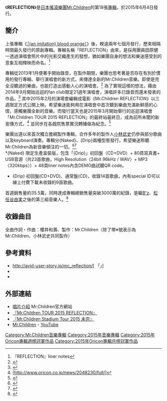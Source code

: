{{Infobox Album
| Name           = REFLECTION
| Cover          = Mc_reflection.jpg
| Type           = 專輯
| Artist         = [[Mr.Children|Mr.Children]]
| Released       = 2015年6月4日
| Recorded       = 2013年－2015年
| Genre          = [[J-POP|J-POP]]
| Length         = {Drip}：1:07:20<br>{Naked}：1:51:06
| Label          = [[TOY'S_FACTORY|TOY'S FACTORY]]
| Producer       = Mr.Children<br>[[小林武史|小林武史]]
| Reviews        =
| Certification  = * 雙白金唱片（[[日本唱片協會|日本唱片協會]]）
| Chart position = * 週間第1位（[[Oricon公信榜|Oricon]]）
* 2015年6月度月間排行第1位（Oricon）
* 2015上半年度專輯銷售第5位（Oricon）
* 2015年度年榜第6名（Oricon）
| Last album     = [[［(an_imitation)_blood_orange］|［(an imitation) blood orange］]] <br /> （2012年）
| This album     = '''REFLECTION'''<br />（2015年）
| Next album     = [[重力與呼吸|重力與呼吸]] <br />（2018年）
| Misc           = {{Singles
 | Name          = REFLECTION
 | Type          = 錄音室專輯
 | Single 1      = REM
 | Single 1 date = 2013年5月29日 （配信限定）
 | Single 2      = 放逐（{{lang|ja|放たれる}}）
 | Single 2 date = 2014年5月24日 （配信限定）
 | Single 3      = [[腳步聲_～Be_Strong|腳步聲 ～Be Strong]]
 | Single 3 date = 2014年11月19日
  }}
}}
《'''REFLECTION'''》是[[日本|日本]][[搖滾樂團|搖滾樂團]][[Mr.Children|Mr.Children]]的第18張[[錄音室專輯|專輯]]，於2015年6月4日發行。

==簡介==
上張專輯《[[［(an_imitation)_blood_orange］|［(an imitation) blood orange］]]》後，睽違兩年七個月發行，歷來相隔時間最久發行的原創專輯。專輯名稱「REFLECTION」由來，是採用團員田原健一透過演唱會照片中的光影交織產生的發想，猶如樂團自身的想法和樂迷感受到的意象互相輝映而命名。<ref name="#1">『REFLECTION』liner notes</ref>

專輯從2013年1月便著手開始錄音，在製作期間，樂團也思考著是否存在有別於慣用的發行專輯、舉行演唱會的新方式，來傳達全新的Mr.Children音樂。即使是完全沒聽過的樂曲，也能打造出感動人心的演唱會。<ref>{{Cite web |url=http://www.barks.jp/news/?id=1000110586 |script-title=ja:Mr.Childrenの未発表曲を体感 ファンクラブ限定ライブが映画化 |accessdate=2015-06-23 |archive-date=2015-06-27 |archive-url=https://web.archive.org/web/20150627054450/http://www.barks.jp/news/?id=1000110586 |dead-url=no }}</ref> 為了實現這樣的想法，藉由2014年9月開始巡迴的fan club限定21週年演唱會，演唱許多已錄音而還未發表的作品，<ref>{{Cite web |url=http://www.mrchildren.jp/tour/2014_fanclub/ |script-title=ja:Mr.Children FATHER&MOTHER 21周年祭ファンクラブツアー |accessdate=2015-06-23 |archive-date=2015-04-02 |archive-url=https://web.archive.org/web/20150402103358/http://www.mrchildren.jp/tour/2014_fanclub/ |dead-url=no }}</ref> 其中2015年2月的演場會編輯成電影《Mr.Children REFLECTION》以三週限定方式公開上映。希望樂迷能夠用在演唱會中首次聽到樂曲充滿新鮮感的心情，感觸樂團全新的音樂。而發行當天也是2015年3月開始舉行的巡迴演唱會「Mr.Children TOUR 2015 REFLECTION」的最終站最終日，成為前所未聞的新宣傳方式，<ref>[http://www.oricon.co.jp/news/2048230/full/{{lang|ja|ミスチル、「新しい伝え方」に挑戦 “前代未聞”ツアー最終日に新作}}]{{Dead link|date=2018年6月 |bot=InternetArchiveBot |fix-attempted=no }}</ref> 並同步在各戲院售票實況轉播做為紀念。<ref>{{Cite web |url=http://www.skyperfectv.co.jp/special/mrchildren/ |script-title=ja:『Mr.Children TOUR 2015 REFLECTION』 BS スカパー！で完全生中継！ |accessdate=2015-06-23 |archive-date=2015-06-21 |archive-url=https://web.archive.org/web/20150621124343/http://www.skyperfectv.co.jp/special/mrchildren/ |dead-url=no }}</ref>

樂團出道以來首次獨立擔綱製作專輯，合作多年的製作人[[小林武史|小林武史]]仍參與部分歌曲以及keyboard演奏。專輯分{Naked}、{Drip}兩種型態發行，希望樂迷聆聽Mr.Children為新音樂傾注的一切。<ref>{{Cite web |url=http://ro69.jp/news/detail/120312 |title={{lang|ja|Mr.Children、新作『REFLECTION』2形態で発表「すべてのMr.Childrenを聴いて欲しい}}」 |accessdate=2015-06-23 |archive-date=2015-06-27 |archive-url=https://web.archive.org/web/20150627003243/http://ro69.jp/news/detail/120312 |dead-url=no }}</ref><ref>{{Cite web |url=http://natalie.mu/music/news/140698 |script-title=ja:Mr.Children、音楽の可能性を追求した全23曲構成のUSBアルバム |accessdate=2015-06-23 |archive-date=2015-06-27 |archive-url=https://web.archive.org/web/20150627145750/http://natalie.mu/music/news/140698 |dead-url=no }}</ref><br />
*{Naked} 限定生產盒裝版，包含「{Drip}」初回盤（CD+DVD）+ 80頁寫真書+ USB音源（共23首歌曲，High Resolution〈24bit 96kHz / WAV〉+ MP3〈320kbps〉）+ 48頁liner notes內含DEMO曲試聽QR code。
*{Drip} 初回盤(CD+DVD)、通常盤(CD)，收錄14首歌曲，內有special ID可以線上付費下載未收錄的9首歌曲。

首週銷售量約35.5萬，同時達成專輯總銷售量突破3000萬的紀錄，是繼[[B'z|B'z]]、[[松任谷由実|松任谷由実]]之後的第三組音樂人。<ref>{{Cite web |url=http://www.oricon.co.jp/news/2054017/full/ |script-title=ja:ミスチル、アルバム総売上3000万枚突破　史上3組目の快挙 |accessdate=2015-06-23 |archive-date=2015-06-27 |archive-url=https://web.archive.org/web/20150627020825/http://www.oricon.co.jp/news/2054017/full/ |dead-url=no }}</ref>

==收錄曲目==
全曲作詞・作曲：櫻井和壽、製作：Mr.Children（除了帶※號表示為Mr.Children、小林武史共同製作）
{{Tracklist
| collapsed = 
| headline = CD：{Drip}
| total_length = 1:07:12

| title1 = '''未完'''
| note1 = 
| longnote1 = 「Mr.Children Stadium Tour 2015 未完」同名曲
| extra1 = 
| length1 = 4:50

| title2 = '''FIGHT CLUB'''
| note2 = 
| longnote2 = 靈感來自[[布萊德·彼特|布萊德·彼特]]主演的電影《[[鬥陣俱樂部|鬥陣俱樂部]]》。
| extra2 = 
| length2 = 4:57

| title3 = '''斜陽'''※
| note3 = 
| longnote3 = 
| extra3 = 
| length3 = 3:48

| title4 = '''Melody'''※
| note4 = 
| longnote4 = 
| extra4 = 
| length4 = 5:04

| title5 = '''蜘蛛之絲'''※
| note5 = 蜘蛛の糸
| longnote5 = 
| extra5 = 
| length5 = 4:18

| title6 = '''Starting Over'''
| note6 = 
| longnote6 = 動畫電影《[[怪物的孩子|怪物的孩子]]》主題曲。
| extra6 = 
| length6 = 4:59

| title7 = '''忘不了的人'''
| note7 = 忘れ得ぬ人
| longnote7 = 
| extra7 = 
| length7 = 5:20

| title8 = '''Reflection'''
| note8 = 
| longnote8 = [[櫻井和壽|櫻井和壽]]為電影「Mr.Children REFLECTION」所創作並自己彈奏的鋼琴配樂<ref name="#1"/><br/>專輯中再次插入序曲，為《[[Atomic_Heart|Atomic Heart]]》的〈Rain〉、《[[深海_(專輯)|深海]]》的〈Making Songs〉以及〈臨時新聞〉後相隔約19年以來第3張專輯及第4首序曲。
| extra8 = 
| length8 = 2:03

| title9 = '''fantasy'''
| note9 = 
| longnote9 = BMW廣告曲。
| extra9 = 
| length9 = 4:21

| title10 = '''[[REM_(Mr.Children單曲)|REM]]'''※
| note10 = 
| longnote10 = 第5張配信單曲<br />歷時最久（約2年）CD化<br />[[綾瀨遙|綾瀨遙]]、[[佐藤健|佐藤健]]主演電影《[[REAL_～完美的蛇頸龍之日～|REAL ～完美的蛇頸龍之日～]]》主題曲。
| extra10 = 
| length10 = 4:30

| title11 = '''WALTZ'''
| note11 = 
| longnote11 = 
| extra11 = 
| length11 = 6:47

| title12 = '''進化論'''
| note12 = 
| longnote12 = 富士電視台《NEWS ZERO》主題曲。
| extra12 = 
| length12 = 5:42

| title13 = '''幻聽'''※
| note13 = 
| longnote13 = 
| extra13 = 
| length13 = 5:34

| title14 = '''[[腳步聲_～Be_Strong|腳步聲 ～Be Strong]]'''
| note14 = 
| longnote14 = 第35張單曲<br/>日劇《[[信長協奏曲|信長協奏曲]]》主題曲<br/>《信長協奏曲》電影版主題曲。
| extra14 = 
| length14 = 4:59
}}
{{Tracklist
| collapsed = yes
| headline = USB：{Naked}
| total_length = 1:51:06

| title1 = '''fantasy'''
| note1 = 
| longnote1 = 
| extra1 = 
| length1 = 4:21

| title2 = '''FIGHT CLUB'''
| note2 = 
| longnote2 = 
| extra2 = 
| length2 = 4:57

| title3 = '''斜陽'''※
| note3 = 
| longnote3 = 
| extra3 = 
| length3 = 3:48

| title4 = '''Melody'''※
| note4 = 
| longnote4 = 
| extra4 = 
| length4 = 5:04

| title5 = '''蜘蛛之絲'''※
| note5 = 蜘蛛の糸
| longnote5 = 
| extra5 = 
| length5 = 4:18

| title6 = '''I Can Make It'''※
| note6 = 
| longnote6 = 
| extra6 = 
| length6 = 4:22

| title7 = '''ROLLINʼ ROLLING 〜 一見不如百聞'''
| note7 = 〜 一見は百聞に如かず
| longnote7 = 
| extra7 = 
| length7 = 4:14

| title8 = '''[[放逐_(單曲)|放逐]]'''※
| note8 = 放たれる
| longnote8 = 
| extra8 = 
| length8 = 5:34

| title9 = '''街的風景'''
| note9 = 街の風景
| longnote9 = [[住友生命|住友生命]]廣告曲<br />以與[[小田和正|小田和正]]共同製作的歌曲「パノラマの街」為基礎重新改編製作。
| extra9 = 
| length9 = 6:38

| title10 = '''運命'''
| note10 = 
| longnote10 = [[可爾必思|可爾必思]]廣告曲。
| extra10 = 
| length10 = 4:56

| title11 = '''腳步聲 ～Be Strong'''
| note11 = 
| longnote11 = 
| extra11 = 
| length11 = 4:59

| title12 = '''忘不了的人'''
| note12 = 忘れ得ぬ人
| longnote12 = 
| extra12 = 
| length12 = 5:20

| title13 = '''You make me happy'''
| note13 = 
| longnote13 = 
| extra13 = 
| length13 = 3:51

| title14 = '''Jewelry'''
| note14 = 
| longnote14 = 
| extra14 = 
| length14 = 4:41

| title15 = '''REM'''※
| note15 = 
| longnote15 = 
| extra15 = 
| length15 = 4:30

| title16 = '''WALTZ'''
| note16 = 
| longnote16 = 
| extra16 = 
| length16 = 6:47

| title17 = '''進化論'''
| note17 = 
| longnote17 = 
| extra17 = 
| length17 = 5:42

| title18 = '''幻聽'''※
| note18 = 
| longnote18 = 
| extra18 = 
| length18 = 5:34

| title19 = '''Reflection'''
| note19 = 
| longnote19 = 
| extra19 = 
| length19 = 2:03

| title20 = '''向遠'''
| note20 = 遠くへと
| longnote20 = 
| extra20 = 
| length20 = 3:21

| title21 = '''I wanna be there'''
| note21 = 
| longnote21 = 
| extra21 = 
| length21 = 5:23

| title22 = '''Starting Over'''
| note22 = 
| longnote22 = 動畫電影《[[怪物的孩子|怪物的孩子]]》主題曲。
| extra22 = 
| length22 = 4:59

| title23 = '''未完'''
| note23 = 
| longnote23 = 
| extra23 = 
| length23 = 4:50
}}

==參考資料==
{{reflist}}

*http://avid-user-story.jp/mc_reflection/[ 「{{lang|ja|Mr.Childrenが創造した新しいサウンドの魅力～エンジニア・今井邦彦氏が語る新作『REFLECTION』制作秘話～}}」] {{Wayback|url=http://avid-user-story.jp/mc_reflection/ |date=20150612113745 }}
*{{lang|ja|SONGS スペシャル「Mr.Children “静かな闘い” 365日密着ドキュメント」（2015年6月15日、NHK）}}
*{{lang|ja|SONGS（2015年6月20日、NHK）}}

==外部連結==
*[http://www.toysfactory.co.jp/artist/mrchildren/reflection/ 唱片介紹]{{Wayback|url=http://www.toysfactory.co.jp/artist/mrchildren/reflection/ |date=20150623160835 }} Mr.Children官方網站
*[https://web.archive.org/web/20150629033854/http://www.mr-reflection.jp/ 『Mr.Children TOUR 2015 REFLECTION』]
*[https://web.archive.org/web/20150715025332/http://tour.mrchildren.jp/stadium/ 『Mr.Children Stadium Tour 2015 未完』]
*[https://www.youtube.com/channel/UCXteDRy5qB0IjA8WPusCJ7w/ Mr.Children]{{Wayback|url=https://www.youtube.com/channel/UCXteDRy5qB0IjA8WPusCJ7w/ |date=20160223100544 }} - [[YouTube|YouTube]]

{{Mr.Children}}
{{Oricon專輯週榜冠軍 (2015年)|2015年6月15日}}
{{Oricon專輯月榜冠軍 (2010年代後期)|2015年6月}}

{{DEFAULTSORT:REFLECTION}}
[[Category:Mr.Children音樂專輯|Category:Mr.Children音樂專輯]]
[[Category:2015年音樂專輯|Category:2015年音樂專輯]]
[[Category:2015年Oricon專輯週榜冠軍作品|Category:2015年Oricon專輯週榜冠軍作品]]
[[Category:2015年Oricon專輯月榜冠軍作品|Category:2015年Oricon專輯月榜冠軍作品]]